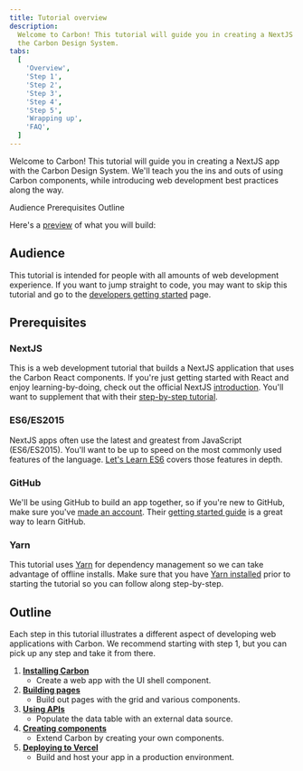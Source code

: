 ```yaml
---
title: Tutorial overview
description:
  Welcome to Carbon! This tutorial will guide you in creating a NextJS app with
  the Carbon Design System.
tabs:
  [
    'Overview',
    'Step 1',
    'Step 2',
    'Step 3',
    'Step 4',
    'Step 5',
    'Wrapping up',
    'FAQ',
  ]
---
```



<PageDescription>

Welcome to Carbon! This tutorial will guide you in creating a NextJS app with
the Carbon Design System. We'll teach you the ins and outs of using Carbon
components, while introducing web development best practices along the way.

</PageDescription>

<AnchorLinks>

<AnchorLink>Audience</AnchorLink>
<AnchorLink>Prerequisites</AnchorLink>
<AnchorLink>Outline</AnchorLink>

</AnchorLinks>

Here's a [preview](https://carbon-tutorial-nextjs.vercel.app/) of what you will
build:

<Preview
  height="400"
  title="Carbon Tutorial"
  src="https://v11-next-step-5--carbon-tutorial-nextjs.netlify.app"
  frameborder="no"
  allowtransparency="true"
  allowfullscreen="true"
/>

## Audience

This tutorial is intended for people with all amounts of web development
experience. If you want to jump straight to code, you may want to skip this
tutorial and go to the [developers getting started](/developing/get-started)
page.

## Prerequisites

### NextJS

This is a web development tutorial that builds a NextJS application that uses
the Carbon React components. If you're just getting started with React and enjoy
learning-by-doing, check out the official NextJS
[introduction](https://nextjs.org/learn/foundations/about-nextjs). You'll want
to supplement that with their
[step-by-step tutorial](https://nextjs.org/learn/basics/create-nextjs-app).

### ES6/ES2015

NextJS apps often use the latest and greatest from JavaScript (ES6/ES2015).
You'll want to be up to speed on the most commonly used features of the
language.
[Let's Learn ES6](https://www.youtube.com/playlist?list=PL57atfCFqj2h5fpdZD-doGEIs0NZxeJTX)
covers those features in depth.

### GitHub

We'll be using GitHub to build an app together, so if you're new to GitHub, make
sure you've [made an account](https://github.com/join). Their
[getting started guide](https://guides.github.com/activities/hello-world) is a
great way to learn GitHub.

### Yarn

This tutorial uses [Yarn](https://yarnpkg.com) for dependency management so we
can take advantage of offline installs. Make sure that you have
[Yarn installed](https://yarnpkg.com/en/docs/install) prior to starting the
tutorial so you can follow along step-by-step.

## Outline

Each step in this tutorial illustrates a different aspect of developing web
applications with Carbon. We recommend starting with step 1, but you can pick up
any step and take it from there.

1. [**Installing Carbon**](/developing/next-tutorial/step-1)
   - Create a web app with the UI shell component.
2. [**Building pages**](/developing/next-tutorial/step-2)
   - Build out pages with the grid and various components.
3. [**Using APIs**](/developing/next-tutorial/step-3)
   - Populate the data table with an external data source.
4. [**Creating components**](/developing/next-tutorial/step-4)
   - Extend Carbon by creating your own components.
5. [**Deploying to Vercel**](/developing/next-tutorial/step-5)
   - Build and host your app in a production environment.

